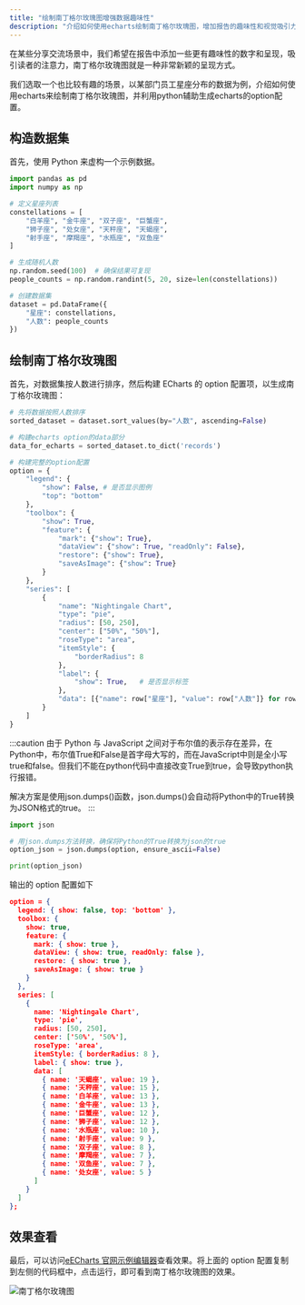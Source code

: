 ```yaml
---
title: "绘制南丁格尔玫瑰图增强数据趣味性"
description: "介绍如何使用echarts绘制南丁格尔玫瑰图，增加报告的趣味性和视觉吸引力。"
---
```



在某些分享交流场景中，我们希望在报告中添加一些更有趣味性的数字和呈现，吸引读者的注意力，南丁格尔玫瑰图就是一种非常新颖的呈现方式。

我们选取一个也比较有趣的场景，以某部门员工星座分布的数据为例，介绍如何使用echarts来绘制南丁格尔玫瑰图，并利用python辅助生成echarts的option配置。

## 构造数据集

首先，使用 Python 来虚构一个示例数据。

```python
import pandas as pd
import numpy as np

# 定义星座列表
constellations = [
    "白羊座", "金牛座", "双子座", "巨蟹座",
    "狮子座", "处女座", "天秤座", "天蝎座",
    "射手座", "摩羯座", "水瓶座", "双鱼座"
]

# 生成随机人数
np.random.seed(100)  # 确保结果可复现
people_counts = np.random.randint(5, 20, size=len(constellations))

# 创建数据集
dataset = pd.DataFrame({
    "星座": constellations,
    "人数": people_counts
})
```

## 绘制南丁格尔玫瑰图

首先，对数据集按人数进行排序，然后构建 ECharts 的 option 配置项，以生成南丁格尔玫瑰图：

```python
# 先将数据按照人数排序
sorted_dataset = dataset.sort_values(by="人数", ascending=False)

# 构建echarts option的data部分
data_for_echarts = sorted_dataset.to_dict('records')

# 构建完整的option配置
option = {
    "legend": {
        "show": False, # 是否显示图例
        "top": "bottom"
    },
    "toolbox": {
        "show": True,
        "feature": {
            "mark": {"show": True},
            "dataView": {"show": True, "readOnly": False},
            "restore": {"show": True},
            "saveAsImage": {"show": True}
        }
    },
    "series": [
        {
            "name": "Nightingale Chart",
            "type": "pie",
            "radius": [50, 250],
            "center": ["50%", "50%"],
            "roseType": "area",
            "itemStyle": {
                "borderRadius": 8
            },
            "label": {
                "show": True,   # 是否显示标签
            },
            "data": [{"name": row["星座"], "value": row["人数"]} for row in data_for_echarts]
        }
    ]
}
```

:::caution
由于 Python 与 JavaScript 之间对于布尔值的表示存在差异，在Python中，布尔值True和False是首字母大写的，而在JavaScript中则是全小写true和false。但我们不能在python代码中直接改变True到true，会导致python执行报错。

解决方案是使用json.dumps()函数，json.dumps()会自动将Python中的True转换为JSON格式的true。
:::

```python
import json

# 用json.dumps方法转换，确保将Python的True转换为json的true
option_json = json.dumps(option, ensure_ascii=False)

print(option_json)
```

输出的 option 配置如下

```json
option = {
  legend: { show: false, top: 'bottom' },
  toolbox: {
    show: true,
    feature: {
      mark: { show: true },
      dataView: { show: true, readOnly: false },
      restore: { show: true },
      saveAsImage: { show: true }
    }
  },
  series: [
    {
      name: 'Nightingale Chart',
      type: 'pie',
      radius: [50, 250],
      center: ['50%', '50%'],
      roseType: 'area',
      itemStyle: { borderRadius: 8 },
      label: { show: true },
      data: [
        { name: '天蝎座', value: 19 },
        { name: '天秤座', value: 15 },
        { name: '白羊座', value: 13 },
        { name: '金牛座', value: 13 },
        { name: '巨蟹座', value: 12 },
        { name: '狮子座', value: 12 },
        { name: '水瓶座', value: 10 },
        { name: '射手座', value: 9 },
        { name: '双子座', value: 8 },
        { name: '摩羯座', value: 7 },
        { name: '双鱼座', value: 7 },
        { name: '处女座', value: 5 }
      ]
    }
  ]
};
```

## 效果查看

最后，可以访问[eECharts 官网示例编辑器](https://echarts.apache.org/examples/zh/editor.html?c=pie-roseType)查看效果。将上面的 option 配置复制到左侧的代码框中，点击运行，即可看到南丁格尔玫瑰图的效果。

![南丁格尔玫瑰图](/data-analysis-assets/visualization/Nightingale_Chart.png)
